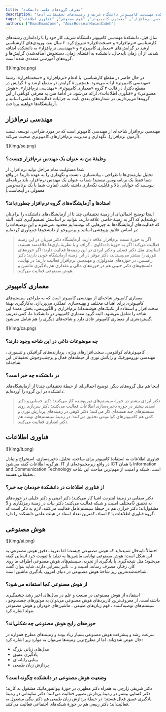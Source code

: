 ```yaml
---
title: "معرفی گروه‌های علمی دانشکده"
description: "آشنایی با گروه‌های علمی دانشکده مهندسی کامپیوتر دانشگاه شریف و زمینه‌های تحقیقاتی آن‌ها."
tags: ["مهندسی نرم‌افزار", "معماری کامپیوتر", "هوش مصنوعی", "فناوری اطلاعات"]
authors: ["EmadEmamJome", "AmirHosseinHasanZadeh"]
---
```


سال قبل، دانشکدهٔ‌‌‌‌ مهندسی کامپیوتر دانشگاه شریف کار خود را با راه‌اندازی رشته‌های کارشناسی «نرم‌افزار» و «سخت‌افزار» شروع کرد. ۲ سال بعد، ورودی‌های کارشناسی ارشد در گرایش‌های «معماری کامپیوتر» و «مهندسی نرم‌افزار» به دانشکده اضافه شدند. از آن زمان تابه‌حال، دانشکده به اقتضای زمان، دستخوش اضافه‌شدن گرایش‌ها و گروه‌های آموزشی متعددی شده‌ است.

<div style={{textAlign: 'center'}}>
    <div style={{}}>![](img/ce.png)</div>
</div>

در حال حاضر در مقطع کارشناسی، با ادغام «نرم‌افزار» و «سخت‌افزار»، رشتهٔ‌‌‌‌ «مهندسی کامپیوتر» ارائه می‌شود. همچنین ۸ گرایش در مقطع ارشد و ۶ گرایش در مقطع دکترا، در قالب ۴ گروه «معماری کامپیوتر»، «مهندسی نرم‌افزار»، «هوش مصنوعی» و «فناوری اطلاعات»، ارائه می‌شود. در ادامهٔ‌‌‌‌ متن به معرفی کوتاهی از این گروه‌ها می‌پردازیم. در شماره‌های بعدی بایت به جزئیات فعالیت‌های علمی اساتید و آزمایشگاه‌ها خواهیم پرداخت.

## مهندسی نرم‌افزار

مهندسی نرم‌افزار شاخه‌ای از مهندسی کامپیوتر است که در مورد طراحی، توسعه، تست (آزمون نرم‌افزار)، نگهداری و مدیریت نرم‌افزار‌های کامپیوتری صحبت می‌کند.

<div style={{textAlign: 'center'}}>
    <div style={{}}>![](img/se.png)</div>
</div>

### وظیفهٔ‌‌‌‌ من به عنوان یک مهندس نرم‌افزار چیست؟

شما مسئولیت تمام مراحل تولید نرم‌افزار، از  
<Tooltip tip="Requirement Analysis"><span>تحلیل نیازمندی‌ها</span></Tooltip>
تا طراحی ، 
<Tooltip tip="Implementation"><span>پیاده‌سازی</span></Tooltip>
، تست و نگهداری را به عهده دارید! در واقع شما فقط یک برنامه‌نویس نیستید! شما به عنوان یک مهندس نرم‌افزار، باید برنامه‌ای بنویسید که خوانایی بالا و 
<Tooltip tip="Maintainablity"><span>قابلیت نگه‌داری</span></Tooltip>
داشته باشد. (تفاوت شما با یک برنامه‌نویس معمولی در اینجاست.)

### استادها و آزمایشگاه‌های گروه نرم‌افزار چطوری‌اند؟

اینجا توضیح اجمالی‌ای از زمینهٔ‌‌‌‌ تحقیقاتی چند تا از آزمایشگاه‌های دانشکده را برای‌تان نوشته‌ایم که اگر به زمینهٔ‌‌‌‌ خاصی علاقه دارید، بتوانید بر اساسش تصمیم‌گیری کنید. البته که فعالیت‌های آزمایشگاه‌ها به چیزهایی که نوشته‌ایم محدود نمی‌شوند و این توضیحات را بر اساس 
<Tooltip tip="Research Interests"><span>علایق پژوهشی</span></Tooltip>
اساتید و پرس‌و‌جو از دانشجو‌ها جمع‌آوری کرده‌ایم:

> اگر به حوزهٔ‌‌‌‌ تست نرم‌افزار علاقه دارید، آزمایشگاه دکتر میریان در این زمینه فعالیت می‌کند؛ اگر به حوزهٔ‌‌‌‌ 
<Tooltip tip="Data Mining"><span>داده‌کاوی</span></Tooltip>
، گراف و یا نظریهٔ بازی‌ها علاقه‌مند هستید، اساتیدی مثل دکتر فضلی و دکتر ایزدی در این زمینه‌ها فعالیت دارند؛ اگر حوزه‌های تئوری را بیشتر می‌پسندید، دکتر موقر در این زمینه آزمایشگاه خوبی دارند؛ دکتر رامسین، در حوزه‌های 
<Tooltip tip="Methodology"><span>متدولوژی</span></Tooltip>
و مهندسی نرم‌افزار فعالیت دارند؛ در نهایت، دانشجو‌های دکتر حبیبی هم در حوزه‌های مالی و مقداری هم یادگیری ماشین و هوش مصنوعی فعالیت می‌کنند.

## معماری کامپیوتر

معماری کامپیوتر شاخه‌ای از مهندسی کامپیوتر است که به طراحی سیستم‌های کامپیوتری برای اهداف مختلف و 
<Tooltip tip="Performance Optimization"><span>بهینه‌سازی عملکرد</span></Tooltip>
می‌پردازد. به‌کارگیری بهینهٔ‌‌‌‌ سخت‌افزار و استفاده از تکنیک‌های هوشمندانهٔ‌‌‌‌ نرم‌افزاری و الگوریتمی، بخش عمدهٔ‌‌‌‌ این شاخه را شامل می‌شود. البته گروه معماری کامپیوتر در دانشکدهٔ‌‌‌‌ ما، کمی تعریف گسترده‌تری از معماری کامپیوتر عادی دارد و شاخه‌های دیگری را هم شامل می‌شود.

<div style={{textAlign: 'center'}}>
    <div style={{}}>![](img/ca.png)</div>
</div>

### چه موضوعات داغی در این شاخه وجود دارند؟

کامپیوتر‌های کوانتومی، 
<Tooltip tip="Specialized Hardwares"><span>سخت‌افزار‌های ویژه</span></Tooltip>
، 
<Tooltip tip="Graphics Processing Unit (GPU)"><span>پردازنده‌های گرافیکی</span></Tooltip>
و 
<Tooltip tip="Tensor Processing Unit (TPU)"><span>تنسوری</span></Tooltip>
، 
<Tooltip tip="Neuromorphic Engineering"><span>مهندسی نورومورفیک</span></Tooltip>
و 
<Tooltip tip="Optical Computing"><span>رایانش نوری</span></Tooltip>
از حیطه‌های فعال و پرجنب‌و‌جوش تحقیقاتی این شاخه‌اند.

### در دانشکده چه خبر است؟

اینجا هم مثل گروه‌های دیگر، توضیح اجمالی‌ای از حیطهٔ‌‌‌‌ تحقیقاتی چندتا از آزمایشگاه‌های دانشکده در این گروه را آورده‌ایم:

> دکتر ایزدی بیشتر در حوزهٔ‌‌‌‌ 
<Tooltip tip="Distributed Systems"><span>سیستم‌های توزیع‌شده</span></Tooltip>
کار می‌کنند؛ دکتر حسابی و دکتر اسدی بیشتر در حوزهٔ‌‌‌‌
<Tooltip tip="Storage"><span>ذخیره‌سازی</span></Tooltip>
اطلاعات فعالیت می‌کنند؛ دکتر سربازی روی 
<Tooltip tip="Multi-core Systems"><span>سیستم‌های چند هسته‌ای</span></Tooltip>
کار می‌کنند؛ دکتر کوهی در زمینه‌های پردازش نوری و کمی هم کامپیوترهای کوانتومی تحقیق می‌کنند؛ در زمینهٔ‌‌‌‌ 
<Tooltip tip="Embedded Systems"><span>سیستم‌های نهفته</span></Tooltip>
هم دکتر انصاری فعالیت می‌کنند.

## فناوری اطلاعات

<div style={{textAlign: 'center'}}>
    <div style={{}}>![](img/it.png)</div>
</div>

<Tooltip tip="Information Technology"><span>فناوری اطلاعات</span></Tooltip>
به استفادهٔ‌‌‌‌ کامپیوتر برای ساخت، تحلیل، ذخیره‌سازی، استخراج و تبادل هرگونه اطلاعات گفته می‌شود. IT در واقع زیرمجموعه‌ای از ICT یا همان Information and Communication Technology است. شبکه و امنیت از مهم‌ترین مباحث این شاخه تحقیقاتی هستند. 

### از فناوری اطلاعات در دانشکدهٔ‌‌‌‌ خودمان چه خبر؟

دکتر صفایی در زمینهٔ‌‌‌‌
<Tooltip tip="Internet of Things (IOT)"><span>اینترنت اشیا</span></Tooltip>
کار می‌کنند؛ دکتر امینی و دکتر جلیلی در حوزه‌های مختلف امنیت و شبکه فعالیت می‌کنند؛ دکتر بیات در زمینهٔ‌‌‌‌ رمزنگاری و 5G به تحقیق مشغول‌اند؛ دکتر خرازی هم در حیطهٔ‌‌‌‌ سیستم‌عامل فعالیت می‌کنند.
لازم به ذکر است که گروه فناوری اطلاعات با ۴ استاد، کمترین تعداد استاد در هیئت علمی دانشکده را دارد. 


## هوش مصنوعی

<div style={{textAlign: 'center'}}>
    <div style={{}}>![](img/ai.png)</div>
</div>

احتمالاً تا‌به‌حال شنیده‌اید که 
<Tooltip tip="Artificial Intelligence (AI)"><span>هوش مصنوعی</span></Tooltip>
چیست؛ اما تعریف دقیق هوش مصنوعی به‌ این شکل است: هوش مصنوعی توانایی ماشین‌ها به تقلید یا تقویت خرد انسانی گفته می‌شود؛ مثل نتیجه‌گیری یا یادگیری از تجربه. سیستم‌های هوش مصنوعی اطراف ما روی کار، رفتار، مصرف رسانه، امنیت و … تأثیر بسزایی دارند. شاید بتوان گفت شناخته‌شده‌ترین زیر شاخهٔ‌‌‌‌ هوش مصنوعی در دنیای امروز، 
<Tooltip tip="Machine Learning (ML)"><span>یادگیری ماشین</span></Tooltip>
است.

### از هوش مصنوعی کجا استفاده می‌شود؟

استفاده از هوش مصنوعی در صنعت و علم در سال‌های اخیر رشد چشمگیری داشته‌است. از معروف‌ترین کاربردهای هوش مصنوعی می‌توان به
<Tooltip tip="Search Engines"><span>موتورهای جست‌و‌جو</span></Tooltip>
، 
<Tooltip tip="Recommendation System"><span>سیستم‌های توصیه‌کننده</span></Tooltip>
،
<Tooltip tip="Natural Language Understanding (NLU)"><span>فهم زبان‌های طبیعی</span></Tooltip>
،
ماشین‌های خودران و 
<Tooltip tip="Generative AI"><span>هوش مصنوعی مولد</span></Tooltip>
اشاره کرد.

### <Tooltip tip="Trends"><span>حوزه‌های رایج</span></Tooltip> هوش مصنوعی چه شکلی‌اند؟

سرعت رشد و پیشرفت هوش مصنوعی بسیار زیاد بوده و زمینه‌های مطرح همواره در حال عوض شدن‌اند. اما از مطرح‌ترین زمینه‌ها می‌توان به موارد زیر اشاره کرد:

- <Tooltip tip="Large Language Models"><span>مدل‌های زبانی بزرگ</span></Tooltip>
- <Tooltip tip="Deep Learning"><span>یادگیری عمیق</span></Tooltip>
- <Tooltip tip="Computer Vision"><span>بینایی رایانه‌ای</span></Tooltip>
- پردازش زبان طبیعی

### وضعیت هوش مصنوعی در دانشکده چگونه است؟

دکتر شریفی زارچی به همراه دکتر مطهری در حوزهٔ‌‌‌‌ 
<Tooltip tip="Bioinformatics"><span>بیوانفورماتیک</span></Tooltip>
مشغول به کارند؛ دکتر کسایی بیشتر در زمینهٔ‌‌‌‌ پردازش تصویر فعالیت می‌کنند؛ دکتر سلیمانی در زمینهٔ‌‌‌‌ یادگیری عمیق فعال هستند؛ در حیطهٔ‌‌‌‌ پردازش زبان طبیعی هم دکتر بیگی مشغول به فعالیت‌اند؛ دکتر ربیعی هم در حوزهٔ‌‌‌‌ 
<Tooltip tip="Social Network"><span>شبکه‌های اجتماعی</span></Tooltip>
فعالیت می‌کنند.

